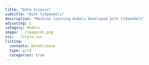 ```yaml
---
title: "Data Science"
subtitle: "With tidymodels"
description: "Machine learning models developed with tidymodels"
adjusting: c
category: Models
image: ../image/ds.png
css: ../style.css
listing: 
  contents: DataScience
  type: grid
  categories: true
---
```

